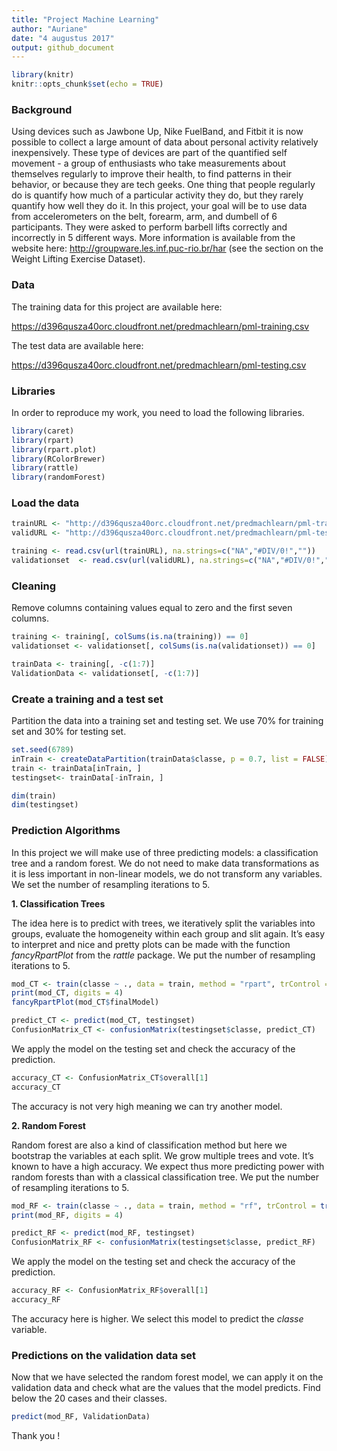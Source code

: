 ```yaml
---
title: "Project Machine Learning"
author: "Auriane"
date: "4 augustus 2017"
output: github_document
---
```


```r
library(knitr)
knitr::opts_chunk$set(echo = TRUE)
```

### Background

Using devices such as Jawbone Up, Nike FuelBand, and Fitbit it is now possible to collect a large amount of data about personal activity relatively inexpensively. These type of devices are part of the quantified self movement - a group of enthusiasts who take measurements about themselves regularly to improve their health, to find patterns in their behavior, or because they are tech geeks. One thing that people regularly do is quantify how much of a particular activity they do, but they rarely quantify how well they do it. In this project, your goal will be to use data from accelerometers on the belt, forearm, arm, and dumbell of 6 participants. They were asked to perform barbell lifts correctly and incorrectly in 5 different ways. More information is available from the website here: <http://groupware.les.inf.puc-rio.br/har> (see the section on the Weight Lifting Exercise Dataset). 

### Data 

The training data for this project are available here: 

<https://d396qusza40orc.cloudfront.net/predmachlearn/pml-training.csv>

The test data are available here:

<https://d396qusza40orc.cloudfront.net/predmachlearn/pml-testing.csv>

### Libraries
In order to reproduce my work, you need to load the following libraries. 

```r
library(caret)
library(rpart)
library(rpart.plot)
library(RColorBrewer)
library(rattle)
library(randomForest)
```

### Load the data
```r
trainURL <- "http://d396qusza40orc.cloudfront.net/predmachlearn/pml-training.csv"
validURL <- "http://d396qusza40orc.cloudfront.net/predmachlearn/pml-testing.csv"

training <- read.csv(url(trainURL), na.strings=c("NA","#DIV/0!",""))
validationset  <- read.csv(url(validURL), na.strings=c("NA","#DIV/0!",""))
``` 

### Cleaning 
Remove columns containing values equal to zero and the first seven columns. 

```r
training <- training[, colSums(is.na(training)) == 0]
validationset <- validationset[, colSums(is.na(validationset)) == 0]

trainData <- training[, -c(1:7)]
ValidationData <- validationset[, -c(1:7)]
```

### Create a training and a test set
Partition the data into a training set and testing set.
We use 70% for training set and 30% for testing set.

```r
set.seed(6789) 
inTrain <- createDataPartition(trainData$classe, p = 0.7, list = FALSE)
train <- trainData[inTrain, ]
testingset<- trainData[-inTrain, ]

dim(train)
dim(testingset)
```
### Prediction Algorithms
In this project we will make use of three predicting models: a classification tree and a random forest. 
We do not need to make data transformations as it is less important in non-linear models, we do not transform any variables.
We set the number of resampling iterations to 5. 

**1. Classification Trees**

The idea here is to predict with trees, we iteratively split the variables into groups, evaluate the homogeneity within each group and slit again. It's easy to interpret and nice and pretty plots can be made with the function *fancyRpartPlot* from the *rattle* package.
We put the number of resampling iterations to 5. 

```r
mod_CT <- train(classe ~ ., data = train, method = "rpart", trControl = trainControl(method = "cv", number = 5))
print(mod_CT, digits = 4)
fancyRpartPlot(mod_CT$finalModel)
```

```r
predict_CT <- predict(mod_CT, testingset)
ConfusionMatrix_CT <- confusionMatrix(testingset$classe, predict_CT)
```
We apply the model on the testing set and check the accuracy of the prediction. 

```r
accuracy_CT <- ConfusionMatrix_CT$overall[1]
accuracy_CT
```
The accuracy is not very high meaning we can try another model. 

**2. Random Forest**

Random forest are also a kind of classification method but here we bootstrap the variables at each split. We grow multiple trees and vote.
It's known to have a high accuracy. We expect thus more predicting power with random forests than with a classical classification tree. 
We put the number of resampling iterations to 5.

```r
mod_RF <- train(classe ~ ., data = train, method = "rf", trControl = trainControl(method = "cv", number = 5))
print(mod_RF, digits = 4)
```
```r
predict_RF <- predict(mod_RF, testingset)
ConfusionMatrix_RF <- confusionMatrix(testingset$classe, predict_RF)
```
We apply the model on the testing set and check the accuracy of the prediction. 

```r
accuracy_RF <- ConfusionMatrix_RF$overall[1]
accuracy_RF
```
The accuracy here is higher. We select this model to predict the *classe* variable. 

### Predictions on the validation data set

Now that we have selected the random forest model, we can apply it on the validation data and check what are the values that the model predicts. Find below the 20 cases and their classes.  

```r
predict(mod_RF, ValidationData)
```

Thank you ! 

